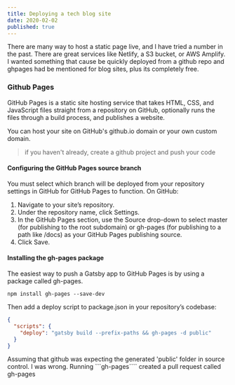 ```yaml
---
title: Deploying a tech blog site
date: 2020-02-02
published: true
---
```


There are many way to host a static page live, and I have tried a number in the past.  There are great services
like Netlify, a S3 bucket, or AWS Amplify.  I wanted something that cause be quickly deployed from a github repo and 
ghpages had be mentioned for blog sites, plus its completely free.

### Github Pages
GitHub Pages is a static site hosting service that takes HTML, CSS, and JavaScript files straight from a repository on GitHub,
optionally runs the files through a build process, and publishes a website.

You can host your site on GitHub's github.io domain or your own custom domain.

> if you haven't already, create a github project and push your code

#### Configuring the GitHub Pages source branch
You must select which branch will be deployed from your repository settings in GitHub for GitHub Pages to function. On GitHub:

1. Navigate to your site’s repository.
1. Under the repository name, click Settings.
1. In the GitHub Pages section, use the Source drop-down to select master (for publishing to the root subdomain) or gh-pages (for publishing to a path like /docs) as your GitHub Pages publishing source.
1. Click Save.

#### Installing the gh-pages package
The easiest way to push a Gatsby app to GitHub Pages is by using a package called gh-pages.

``` shell
npm install gh-pages --save-dev
```
Then add a deploy script to package.json in your repository’s codebase:

``` json
{
  "scripts": {
    "deploy": "gatsby build --prefix-paths && gh-pages -d public"
  }
}
```

Assuming that github was expecting the generated 'public' folder in source control. I was wrong.  Running ```gh-pages````
created a pull request called gh-pages
